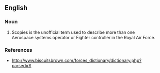 ==English==

===Noun===
{{en-noun}}

# Scopies is the unofficial term used to describe more than one Aerospace systems operator or Fighter controller in the Royal Air Force.
===References===
*http://www.biscuitsbrown.com/forces_dictionary/dictionary.php?parsed=S